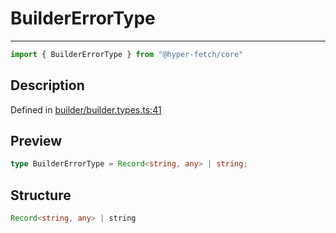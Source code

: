 

# BuilderErrorType

<div class="api-docs__separator" data-reactroot="">

---

</div><div class="api-docs__import" data-reactroot="">

```ts
import { BuilderErrorType } from "@hyper-fetch/core"
```

</div><div class="api-docs__section">

## Description

</div><div class="api-docs__description"><span class="api-docs__do-not-parse">



</span></div><p class="api-docs__definition">

Defined in [builder/builder.types.ts:41](https://github.com/BetterTyped/hyper-fetch/blob/993719ed/packages/core/src/builder/builder.types.ts#L41)

</p><div class="api-docs__section">

## Preview

</div><div class="api-docs__preview type single">

```ts
type BuilderErrorType = Record<string, any> | string;
```

</div><div class="api-docs__section">

## Structure

</div><div class="api-docs__returns">

```ts
Record<string, any> | string
```

</div>